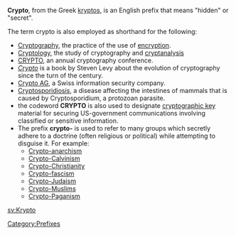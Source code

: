 '''Crypto''', from the Greek [[kryptos]], is an English prefix that means "hidden" or "secret".

The term crypto is also employed as shorthand for the following:

*[[Cryptography]], the practice of the use of [[encryption]].
*[[Cryptology]], the study of cryptography and [[cryptanalysis]]
*[[CRYPTO (conference)|CRYPTO]], an annual cryptography conference.
*''[[Crypto: How the Code Rebels Beat the Government Saving Privacy in the Digital Age|Crypto]]'' is a book by Steven Levy about the evolution of cryptography since the turn of the century.
*[[Crypto AG]], a Swiss information security company.
*[[Cryptosporidiosis]],  a disease affecting the intestines of mammals that is caused by Cryptosporidium, a protozoan parasite.
* the codeword '''CRYPTO''' is also used to designate [[key (cryptography)|cryptographic key]] material for securing  US-government communications involving classified or sensitive information.
*The prefix '''crypto-''' is used to refer to many groups which secretly adhere to a doctrine (often religious or political) while attempting to disguise it.  For example:
**[[Crypto-anarchism]]
**[[Crypto-Calvinism]]
**[[Crypto-Christianity]]
**[[Crypto-fascism]]
**[[Crypto-Judaism]]
**[[Crypto-Muslims]]
**[[Crypto-Paganism]]

[[Category:Prefixes]]

{{disambig}}

[[sv:Krypto]]